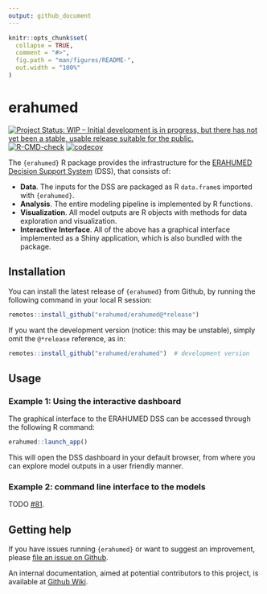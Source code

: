 ```yaml
---
output: github_document
---
```


<!-- README.md is generated from README.Rmd. Please edit that file -->

```r
knitr::opts_chunk$set(
  collapse = TRUE,
  comment = "#>",
  fig.path = "man/figures/README-",
  out.width = "100%"
)
```

# erahumed

<!-- badges: start -->
[![Project Status: WIP – Initial development is in progress, but there has not yet been a stable, usable release suitable for the public.](https://www.repostatus.org/badges/latest/wip.svg)](https://www.repostatus.org/#wip)
[![R-CMD-check](https://github.com/erahumed/erahumed/actions/workflows/R-CMD-check.yaml/badge.svg)](https://github.com/erahumed/erahumed/actions/workflows/R-CMD-check.yaml)
[![codecov](https://codecov.io/gh/erahumed/erahumed/graph/badge.svg?token=72POLBUEUR)](https://codecov.io/gh/erahumed/erahumed)
<!-- badges: end -->

The `{erahumed}` R package provides the infrastructure for the 
[ERAHUMED Decision Support System](https://www.erahumed.com/decision-support-system/)
 (DSS), that consists of:

* **Data**. The inputs for the DSS are packaged as R `data.frame`s imported 
with `{erahumed}`.
* **Analysis**. The entire modeling pipeline is implemented by R functions.
* **Visualization**. All model outputs are R objects with methods for data 
exploration and visualization.
* **Interactive Interface**. All of the above has a graphical interface 
implemented as a Shiny application, which is also bundled with the package.

## Installation

You can install the latest release of `{erahumed}` from Github, by running the following command in your local R session:

```r
remotes::install_github("erahumed/erahumed@*release")
```

If you want the development version (notice: this may be unstable), simply omit the `@*release` reference, as in: 

```r
remotes::install_github("erahumed/erahumed")  # development version
```

## Usage

### Example 1: Using the interactive dashboard

The graphical interface to the ERAHUMED DSS can be accessed through the 
following R command:

```r
erahumed::launch_app()
```

This will open the DSS dashboard in your default browser, from where you can 
explore model outputs in a user friendly manner.

### Example 2: command line interface to the models

TODO [#81](https://github.com/erahumed/erahumed/issues/81).

## Getting help

If you have issues running `{erahumed}` or want to suggest an improvement, 
please [file an issue on Github](https://github.com/erahumed/erahumed/issues).

An internal documentation, aimed at potential contributors to this project, is available at [Github Wiki](https://github.com/erahumed/erahumed/wiki).
